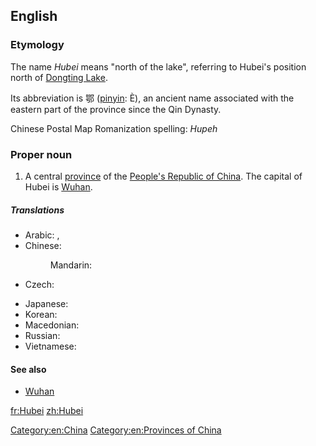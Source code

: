 {{wikipedia}}
==English==

===Etymology===
The name ''Hubei'' means "north of the lake", referring to Hubei's position north of [[Dongting Lake]].

Its abbreviation is 鄂 ([[pinyin]]: È), an ancient name associated with the eastern part of the province since the Qin Dynasty.  

Chinese Postal Map Romanization spelling: ''Hupeh''
<!-- ({{zh-cpw |c=湖北|p=Húběi |w=Hu-pei}} -->

===Proper noun===
{{en-proper noun}}

# A central [[province]] of the [[People's Republic of China]]. The capital of Hubei is [[Wuhan]].

=====Translations=====
{{trans-top|province of China}}
* Arabic: {{t|ar|خوبي|m|tr=khubii}},  {{t|ar|هوبي|m|tr=hubii}}
* Chinese:
*: Mandarin: {{t+|cmn|湖北|tr=Húběi|sc=Hani}}
* Czech: {{t|cs|Chu-pej}}
{{trans-mid}}
* Japanese: {{t+|ja|湖北|tr=こほく, Kohoku}}
* Korean: {{t|ko|후베이|tr=Hubei|sc=Hang}}
* Macedonian: {{t|mk|Хубеј|tr=Húbej|sc=Cyrl}}
* Russian: {{t|ru|Хубэй|m|tr=Xubéj}}
* Vietnamese: {{t|vi|Hồ Bắc}}
{{trans-bottom}}

====See also====
* [[Wuhan]]

[[Category:en:China]]
[[Category:en:Provinces of China]]

[[fr:Hubei]]
[[zh:Hubei]]